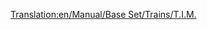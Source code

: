 [[Translation:en/Manual/Base Set/Trains/T.I.M.]]
{{es/Manual/Base Set/Trains/Trenes|Imagen=[[File:en/Manual/Base Set/Trains/Tim.png]]
|Nombre="T.I.M."
|Precio=93.750 € (46.875 £)
|Velocidad=241 km/h (150 mph)
|Peso=90 t
|Potencia=7.000 CV (5.220 kW)
|Coste-anual=6.748 € (3.374 £)
|Diseño=1984
|Duración=25
|Capacidad=--
|Descripción=Esta es una locomotora dual, con dos unidades motrices, capaz de alcanzar una velocidad hasta 64 km/h más rápido la mejor anterior (la [[es/Manual/Base Set/Trains/SH "40"|SH "40"]] alcanza 177 Km/h). Hay otra locomotora eléctrica más rápida, la [[es/Manual/Base Set/Trains/AsiaStar|"AsiaStar"]].
|Vida-real=Equivale a los primeros modelos del [https://www.wikipedia.org/wiki/es:Train à Grande Vitesse TGV] francés (Tren à Grande Vitesse).
}}